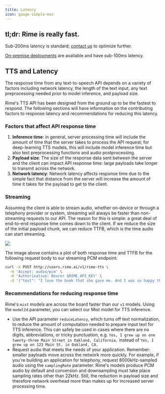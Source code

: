 ```yaml
---
title: Latency
icon: gauge-simple-max
---
```


## tl;dr: Rime is really fast. 
Sub-200ms latency is standard; [contact us](mailto:info@rime.ai) to optimize further.

[On-premise deployments](/api-reference/on-prem) are available and have sub-100ms latency.

## TTS and Latency

The response time from any text-to-speech API depends on a variety of factors including network latency, the length of the text input, any text preprocessing needed prior to model inference, and payload size.

Rime's TTS API has been designed from the ground up to be the fastest to respond. The following sections will have information on the contributing factors to response latency and recommendations for reducing this latency.

### Factors that affect API response time

1. **Inference time**: in general, server processing time will include the amount of time that the server takes to process the API request; for deep-learning TTS models, this will include model inference time but also text preprocessing functions and audio postprocessing.
2. **Payload size**: The size of the response data sent between the server and the client can impact API response time: large payloads take longer to transmit across the network. 
3. **Network latency**: Network latency affects response time due to the simple fact that distance from the server will increase the amount of time it takes for the payload to get to the client.

### Streaming

Assuming the client is able to stream audio, whether on-device or through a telephony provider or system, streaming will always be faster than non-streaming requests to our API. The reason for this is simple: a great deal of end-to-end response time comes down to the client. If we reduce the size of the initial payload chunk, we can reduce TTFB, which is the time audio can start streaming.


<Frame caption="The image above contains a plot of both response time and TTFB for the request body to our streaming PCM endpoint seen below.">
  <img src="/images/streaming-ttfb.png" />
</Frame>

The image above contains a plot of both response time and TTFB for the following request body to our streaming PCM endpoint:

```bash
curl -X POST http://users.rime.ai/v1/rime-tts \
  -H 'Accept: audio/pcm' \
  -H 'Authorization: Bearer $RIME_API_KEY' \
  -d '{"text": "I love the book that she gave me. And I was so happy that she gave it to me.", "speaker": "juan",  "modelId": "mist"}'
```

### Recommendations for reducing response time

<Tip>Rime's `mist` models are across the board faster than our `v1` models. Using the `modelId` parameter, you can select our Mist model for TTS inference.</Tip>

- Use the API parameter `reduceLatency`, which turns off text normalization, to reduce the amount of computation needed to prepare input text for TTS inference. This can safely be used in cases where there are no digits, abbreviations, or tricky punctuation, e.g. `Yes, I grew up on one twenty-three Main Street in Oakland, California.` instead of `Yes, I grew up on 123 Main St. in Oakland, CA.`
- Request audio that meets the needs of your application. Remember: smaller payloads move across the network more quickly. For example, if you're building an application for telephony, request 8000kHz-sampled audio using the `samplingRate` parameter.
<Info>Rime's models produce PCM audio by default and conversion and downsampling must take place sampling rates other than 22kHz. Still, the reduction in payload size and therefore network overhead more than makes up for increased server processing time.</Info>

